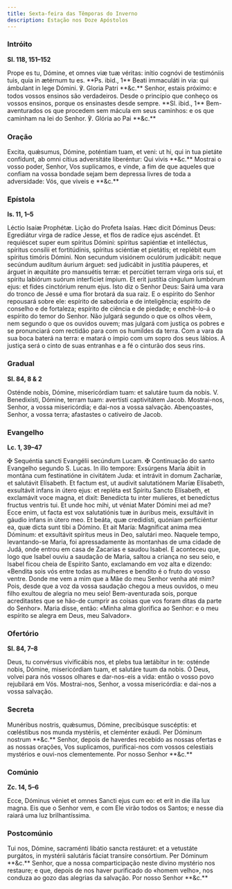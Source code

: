 ```yaml
---
title: Sexta-feira das Têmporas do Inverno
description: Estação nos Doze Apóstolos
---
```


### Intróito

**Sl. 118, 151–152**

<div class="side-by-side not-content">
  <span class="text-justify">
    Prope es tu, Dómine, et omnes viæ tuæ véritas: inítio cognóvi de testimóniis
    tuis, quia in ætérnum tu es. **Ps. ibid., 1** Beati immaculáti in via: qui
    ámbulant in lege Dómini. ℣. Gloria Patri **&c.**
  </span>
  <span class="text-justify">
    Senhor, estais próximo: e todos vossos ensinos são verdadeiros. Desde o
    princípio que conheço os vossos ensinos, porque os ensinastes desde sempre.
    **Sl. ibid., 1** Bem-aventurados os que procedem sem mácula em seus
    caminhos: e os que caminham na lei do Senhor. ℣. Glória ao Pai **&c.**
  </span>
</div>

### Oração

<div class="side-by-side not-content">
  <span class="text-justify">
    Excita, quǽsumus, Dómine, poténtiam tuam, et veni: ut hi, qui in tua pietáte
    confídunt, ab omni cítius adversitáte liberéntur: Qui vivis **&c.**
  </span>
  <span class="text-justify">
    Mostrai o vosso poder, Senhor, Vos suplicamos, e vinde, a fim de que aqueles
    que confiam na vossa bondade sejam bem depressa livres de toda a
    adversidade: Vós, que viveis e **&c.**
  </span>
</div>

### Epístola

**Is. 11, 1–5**

<div class="side-by-side not-content">
  <span class="text-justify">Léctio Isaíæ Prophétæ.</span>
  <span class="text-justify">Lição do Profeta Isaías.</span>
  <span class="text-justify">
    Hæc dicit Dóminus Deus: Egrediátur virga de radíce Jesse, et flos de radíce
    ejus ascéndet. Et requiéscet super eum spíritus Dómini: spíritus sapiéntiæ
    et intelléctus, spíritus consílii et fortitúdinis, spíritus sciéntiæ et
    pietátis; et replébit eum spíritus timóris Dómini. Non secundum visiónem
    oculórum judicábit: neque secúndum audítum áurium árguet: sed judicábit in
    justítia páuperes, et árguet in æquitáte pro mansuétis terræ: et percútiet
    terram virga oris sui, et spíritu labiórum suórum interfíciet ímpium. Et
    erit justítia cíngulum lumbórum ejus: et fides cinctórium renum ejus.
  </span>
  <span class="text-justify">
    Isto diz o Senhor Deus: Sairá uma vara do tronco de Jessé e uma flor brotará
    da sua raiz. E o espírito do Senhor repousará sobre ele: espírito de
    sabedoria e de inteligência; espírito de conselho e de fortaleza; espírito
    de ciência e de piedade; e enchê-lo-á o espírito do temor do Senhor. Não
    julgará segundo o que os olhos vêem, nem segundo o que os ouvidos ouvem; mas
    julgará com justiça os pobres e se pronunciará com rectidão para com os
    humildes da terra. Com a vara da sua boca baterá na terra: e matará o ímpio
    com um sopro dos seus lábios. A justiça será o cinto de suas entranhas e a
    fé o cinturão dos seus rins.
  </span>
</div>

### Gradual

**Sl. 84, 8 & 2**

<div class="side-by-side not-content">
  <span class="text-justify">
    Osténde nobis, Dómine, misericórdiam tuam: et salutáre tuum da nobis. V.
    Benedixísti, Dómine, terram tuam: avertísti captivitátem Jacob.
  </span>
  <span class="text-justify">
    Mostrai-nos, Senhor, a vossa misericórdia; e dai-nos a vossa salvação.
    Abençoastes, Senhor, a vossa terra; afastastes o cativeiro de Jacob.
  </span>
</div>

### Evangelho

**Lc. 1, 39–47**

<div class="side-by-side not-content">
  <span class="text-justify">
    <span class="text-red-500">✠</span> Sequéntia sancti Evangélii secúndum
    Lucam.
  </span>
  <span class="text-justify">
    <span class="text-red-500">✠</span> Continuação do santo Evangelho segundo
    S. Lucas.
  </span>
  <span class="text-justify">
    In illo tempore: Exsúrgens María ábiit in montána cum festinatióne in
    civitátem Juda: et intrávit in domum Zacharíæ, et salutávit Elísabeth. Et
    factum est, ut audivit salutatiónem Maríæ Elísabeth, exsultávit infans in
    útero ejus: et repléta est Spíritu Sancto Elísabeth, et exclamávit voce
    magna, et dixit: Benedícta tu inter mulíeres, et benedíctus fructus ventris
    tui. Et unde hoc mihi, ut véniat Mater Dómini mei ad me? Ecce enim, ut facta
    est vox salutatiónis tuæ in áuribus meis, exsultávit in gáudio infans in
    útero meo. Et beáta, quæ credidísti, quóniam perficiéntur ea, quæ dicta sunt
    tibi a Dómino. Et ait María: Magníficat anima mea Dóminum: et exsultávit
    spíritus meus in Deo, salutári meo.
  </span>
  <span class="text-justify">
    Naquele tempo, levantando-se Maria, foi apressadamente às montanhas de uma
    cidade de Judá, onde entrou em casa de Zacarias e saudou Isabel. E aconteceu
    que, logo que Isabel ouviu a saudação de Maria, saltou a criança no seu
    seio, e Isabel ficou cheia de Espírito Santo, exclamando em voz alta e
    dizendo: «Bendita sois vós entre todas as mulheres e bendito é o fruto do
    vosso ventre. Donde me vem a mim que a Mãe do meu Senhor venha até mim?
    Pois, desde que a voz da vossa saudação chegou a meus ouvidos, o meu filho
    exultou de alegria no meu seio! Bem-aventurada sois, porque acreditastes que
    se hão-de cumprir as coisas que vos foram ditas da parte do Senhor». Maria
    disse, então: «Minha alma glorifica ao Senhor: e o meu espírito se alegra em
    Deus, meu Salvador».
  </span>
</div>

### Ofertório

**Sl. 84, 7–8**

<div class="side-by-side not-content">
  <span class="text-justify">
    Deus, tu convérsus vivificábis nos, et plebs tua lætábitur in te: osténde
    nobis, Dómine, misericórdiam tuam, et salutáre tuum da nobis.
  </span>
  <span class="text-justify">
    Ó Deus, volvei para nós vossos olhares e dar-nos-eis a vida: então o vosso
    povo rejubilará em Vós. Mostrai-nos, Senhor, a vossa misericórdia: e dai-nos
    a vossa salvação.
  </span>
</div>

### Secreta

<div class="side-by-side not-content">
  <span class="text-justify">
    Munéribus nostris, quǽsumus, Dómine, precibúsque suscéptis: et cœléstibus
    nos munda mystériis, et cleménter exáudi. Per Dóminum nostrum **&c.**
  </span>
  <span class="text-justify">
    Senhor, depois de haverdes recebido as nossas ofertas e as nossas orações,
    Vos suplicamos, purificai-nos com vossos celestiais mystérios e ouvi-nos
    clementemente. Por nosso Senhor **&c.**
  </span>
</div>

### Comúnio

**Zc. 14, 5–6**

<div class="side-by-side not-content">
  <span class="text-justify">
    Ecce, Dóminus véniet et omnes Sancti ejus cum eo: et erit in die illa lux
    magna.
  </span>
  <span class="text-justify">
    Eis que o Senhor vem, e com Ele virão todos os Santos; e nesse dia raiará
    uma luz brilhantíssima.
  </span>
</div>

### Postcomúnio

<div class="side-by-side not-content">
  <span class="text-justify">
    Tui nos, Dómine, sacraménti libátio sancta restáuret: et a vetustáte
    purgátos, in mystérii salutáris fáciat transíre consórtium. Per Dóminum
    **&c.**
  </span>
  <span class="text-justify">
    Senhor, que a nossa comparticipação neste divino mystério nos restaure; e
    que, depois de nos haver purificado do «homem velho», nos conduza ao gozo
    das alegrias da salvação. Por nosso Senhor **&c.**
  </span>
</div>
